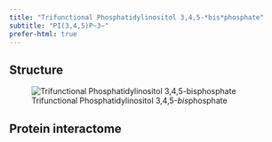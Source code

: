 ```yaml
---
title: "Trifunctional Phosphatidylinositol 3,4,5-*bis*phosphate"
subtitle: "PI(3,4,5)P~3~"
prefer-html: true
---
```


## Structure

:::{.border}
![Trifunctional Phosphatidylinositol 3,4,5-*bis*phosphate](/LipidProbe/Structures/TF_PI(3,4,5)P3.png)
:::

## Protein interactome

